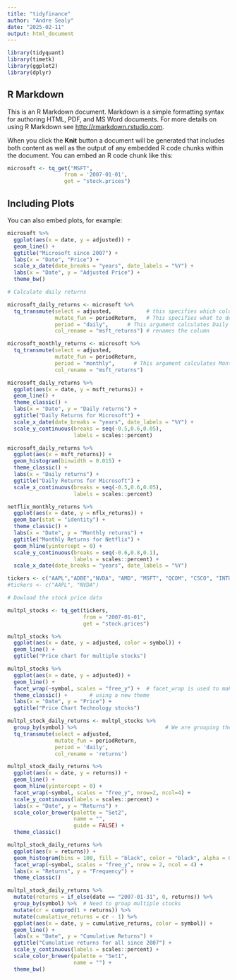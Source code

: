 ---
title: "tidyfinance"
author: "Andre Sealy"
date: "2025-02-11"
output: html_document
---

```{r setup, include=FALSE}
library(tidyquant)
library(timetk)
library(ggplot2)
library(dplyr)
```

## R Markdown

This is an R Markdown document. Markdown is a simple formatting syntax for authoring HTML, PDF, and MS Word documents. For more details on using R Markdown see <http://rmarkdown.rstudio.com>.

When you click the **Knit** button a document will be generated that includes both content as well as the output of any embedded R code chunks within the document. You can embed an R code chunk like this:

```{r }
microsoft <- tq_get("MSFT",                    
                  from = '2007-01-01',
                  get = "stock.prices")
```

## Including Plots

You can also embed plots, for example:

```{r}
microsoft %>%
  ggplot(aes(x = date, y = adjusted)) +
  geom_line() +
  ggtitle("Microsoft since 2007") +
  labs(x = "Date", "Price") +
  scale_x_date(date_breaks = "years", date_labels = "%Y") +
  labs(x = "Date", y = "Adjusted Price") +
  theme_bw()
```

```{r}
# Calculate daily returns

microsoft_daily_returns <- microsoft %>%
  tq_transmute(select = adjusted,           # this specifies which column to select   
               mutate_fun = periodReturn,   # This specifies what to do with that column
               period = "daily",      # This argument calculates Daily returns
               col_rename = "msft_returns") # renames the column

microsoft_monthly_returns <- microsoft %>%
  tq_transmute(select = adjusted,
               mutate_fun = periodReturn,
               period = "monthly",      # This argument calculates Monthly returns
               col_rename = "msft_returns")

```

```{r}
microsoft_daily_returns %>%
  ggplot(aes(x = date, y = msft_returns)) +
  geom_line() +
  theme_classic() +
  labs(x = "Date", y = "Daily returns") +
  ggtitle("Daily Returns for Microsoft") +
  scale_x_date(date_breaks = "years", date_labels = "%Y") +
  scale_y_continuous(breaks = seq(-0.5,0.6,0.05),
                     labels = scales::percent) 
```
```{r}
microsoft_daily_returns %>%
  ggplot(aes(x = msft_returns)) +
  geom_histogram(binwidth = 0.015) +
  theme_classic() +
  labs(x = "Daily returns") +
  ggtitle("Daily Returns for Microsoft") +
  scale_x_continuous(breaks = seq(-0.5,0.6,0.05),
                     labels = scales::percent)
```

```{r}
netflix_monthly_returns %>%
  ggplot(aes(x = date, y = nflx_returns)) +
  geom_bar(stat = "identity") +
  theme_classic() +
  labs(x = "Date", y = "Monthly returns") +
  ggtitle("Monthly Returns for Netflix") +
  geom_hline(yintercept = 0) +
  scale_y_continuous(breaks = seq(-0.6,0.8,0.1),
                     labels = scales::percent) +
  scale_x_date(date_breaks = "years", date_labels = "%Y")
```
```{r}
tickers <- c("AAPL","ADBE","NVDA", "AMD", "MSFT", "QCOM", "CSCO", "INTU")
#tickers <- c("AAPL", "NVDA")

# Dowload the stock price data

multpl_stocks <- tq_get(tickers,
                        from = "2007-01-01",
                        get = "stock.prices")
```


```{r}
multpl_stocks %>%
  ggplot(aes(x = date, y = adjusted, color = symbol)) +
  geom_line() +
  ggtitle("Price chart for multiple stocks")
```
```{r}
multpl_stocks %>%
  ggplot(aes(x = date, y = adjusted)) +
  geom_line() +
  facet_wrap(~symbol, scales = "free_y") +  # facet_wrap is used to make diff frames
  theme_classic() +       # using a new theme
  labs(x = "Date", y = "Price") +
  ggtitle("Price Chart Technology stocks")
```
```{r}
multpl_stock_daily_returns <- multpl_stocks %>%
  group_by(symbol) %>%                            # We are grouping the stocks by the stock symbol
  tq_transmute(select = adjusted,
               mutate_fun = periodReturn,
               period = 'daily',
               col_rename = 'returns')

multpl_stock_daily_returns %>%
  ggplot(aes(x = date, y = returns)) +
  geom_line() +
  geom_hline(yintercept = 0) +
  facet_wrap(~symbol, scales = "free_y", nrow=2, ncol=4) +
  scale_y_continuous(labels = scales::percent) +
  labs(x = "Date", y = "Returns") +
  scale_color_brewer(palette = "Set2",
                     name = "",
                     guide = FALSE) +
  theme_classic()
```
```{r}
multpl_stock_daily_returns %>%
  ggplot(aes(x = returns)) +
  geom_histogram(bins = 100, fill = "black", color = "black", alpha = 0.7) +
  facet_wrap(~symbol, scales = "free_y", nrow = 2, ncol = 4) +
  labs(x = "Returns", y = "Frequency") +
  theme_classic()

```



```{r}
multpl_stock_daily_returns %>%
  mutate(returns = if_else(date == "2007-01-31", 0, returns)) %>%
  group_by(symbol) %>%  # Need to group multiple stocks
  mutate(cr = cumprod(1 + returns)) %>%
  mutate(cumulative_returns = cr - 1) %>%
  ggplot(aes(x = date, y = cumulative_returns, color = symbol)) +
  geom_line() +
  labs(x = "Date", y = "Cumulative Returns") +
  ggtitle("Cumulative returns for all since 2007") +
  scale_y_continuous(labels = scales::percent) +
  scale_color_brewer(palette = "Set1",
                     name = "") +
  theme_bw()
```

